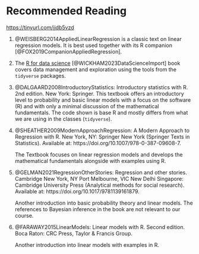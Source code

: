 # Recommended Reading {.unnumbered}

<https://tinyurl.com/jjdb5vzd>

1.  @WEISBERG2014AppliedLinearRegression is a classic text on linear regression models. It is best used together with its R companion [@FOX2019CompanionAppliedRegression].

2.  The [R for data science](https://r4ds.hadley.nz/) [@WICKHAM2023DataScienceImport] book covers data management and exploration using the tools from the `tidyverse` packages.

3.  @DALGAARD2008IntroductoryStatistics: Introductory statistics with R. 2nd edition. New York: Springer. This textbook offers an introductory level to probability and basic linear models with a focus on the software (R) and with only a minimal discussion of the mathematical fundamentals. The code shown is base R and mostly differs from what we are using in the classes (`tidyverse`).

4.  @SHEATHER2009ModernApproachRegression: A Modern Approach to Regression with R. New York, NY: Springer New York (Springer Texts in Statistics). Available at: https://doi.org/10.1007/978-0-387-09608-7.

    The Textbook focuses on linear regression models and develops the mathematical fundamentals alongside with examples using R.

5.  @GELMAN2021RegressionOtherStories: Regression and other stories. Cambridge New York, NY Port Melbourne, VIC New Delhi Singapore: Cambridge University Press (Analytical methods for social research). Available at: https://doi.org/10.1017/9781139161879.

    Another introduction into basic probability theory and linear models. The references to Bayesian inference in the book are not relevant to our course.

6.  @FARAWAY2015LinearModels: Linear models with R. Second edition. Boca Raton: CRC Press, Taylor & Francis Group.

    Another introduction into linear models with examples in R.